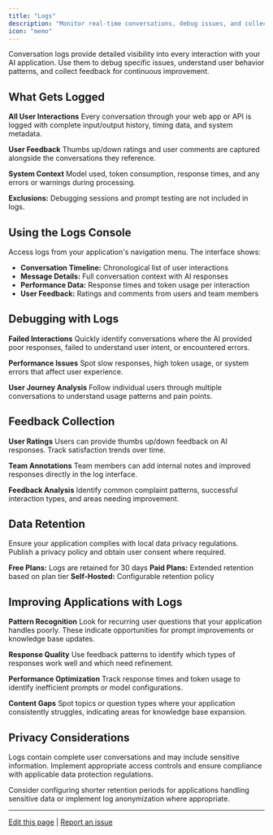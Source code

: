 ```yaml
---
title: "Logs"
description: "Monitor real-time conversations, debug issues, and collect user feedback"
icon: "memo"
---
```


Conversation logs provide detailed visibility into every interaction with your AI application. Use them to debug specific issues, understand user behavior patterns, and collect feedback for continuous improvement.

## What Gets Logged

**All User Interactions**
Every conversation through your web app or API is logged with complete input/output history, timing data, and system metadata.

**User Feedback**
Thumbs up/down ratings and user comments are captured alongside the conversations they reference.

**System Context**
Model used, token consumption, response times, and any errors or warnings during processing.

**Exclusions:** Debugging sessions and prompt testing are not included in logs.

## Using the Logs Console

Access logs from your application's navigation menu. The interface shows:

- **Conversation Timeline:** Chronological list of user interactions
- **Message Details:** Full conversation context with AI responses
- **Performance Data:** Response times and token usage per interaction
- **User Feedback:** Ratings and comments from users and team members

## Debugging with Logs

**Failed Interactions**
Quickly identify conversations where the AI provided poor responses, failed to understand user intent, or encountered errors.

**Performance Issues**
Spot slow responses, high token usage, or system errors that affect user experience.

**User Journey Analysis**
Follow individual users through multiple conversations to understand usage patterns and pain points.

## Feedback Collection

**User Ratings**
Users can provide thumbs up/down feedback on AI responses. Track satisfaction trends over time.

**Team Annotations**
Team members can add internal notes and improved responses directly in the log interface.

**Feedback Analysis**
Identify common complaint patterns, successful interaction types, and areas needing improvement.

## Data Retention

<Warning>
Ensure your application complies with local data privacy regulations. Publish a privacy policy and obtain user consent where required.
</Warning>

**Free Plans:** Logs are retained for 30 days
**Paid Plans:** Extended retention based on plan tier
**Self-Hosted:** Configurable retention policy

## Improving Applications with Logs

**Pattern Recognition**
Look for recurring user questions that your application handles poorly. These indicate opportunities for prompt improvements or knowledge base updates.

**Response Quality**
Use feedback patterns to identify which types of responses work well and which need refinement.

**Performance Optimization**
Track response times and token usage to identify inefficient prompts or model configurations.

**Content Gaps**
Spot topics or question types where your application consistently struggles, indicating areas for knowledge base expansion.

## Privacy Considerations

Logs contain complete user conversations and may include sensitive information. Implement appropriate access controls and ensure compliance with applicable data protection regulations.

Consider configuring shorter retention periods for applications handling sensitive data or implement log anonymization where appropriate.

---

[Edit this page](https://github.com/langgenius/dify-docs/edit/main/en/guides/annotation/logs.mdx) | [Report an issue](https://github.com/langgenius/dify-docs/issues/new?template=docs.yml)
